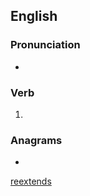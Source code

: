 {{also|reextends|re-extends}}
==English==

===Pronunciation===
* {{a|UK}} {{IPA|/ɹi.ɛksˈtɛndz/|lang=en}}

===Verb===
{{head|en|verb form}}

# {{en-third-person singular of|reëxtend}}

===Anagrams===
* {{anagrams|en|extenders}}

[[Category:English terms spelled with Ë|reextends]]